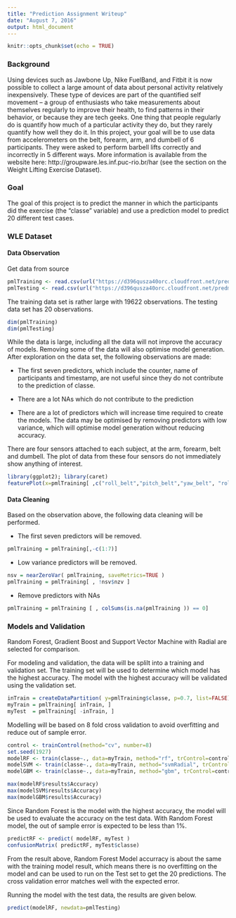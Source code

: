 ```yaml
---
title: "Prediction Assignment Writeup"
date: "August 7, 2016"
output: html_document
---
```


```r
knitr::opts_chunk$set(echo = TRUE)
```

### Background
Using devices such as Jawbone Up, Nike FuelBand, and Fitbit it is now possible to collect a large amount of data about personal activity relatively inexpensively. These type of devices are part of the quantified self movement – a group of enthusiasts who take measurements about themselves regularly to improve their health, to find patterns in their behavior, or because they are tech geeks. One thing that people regularly do is quantify how much of a particular activity they do, but they rarely quantify how well they do it. In this project, your goal will be to use data from accelerometers on the belt, forearm, arm, and dumbell of 6 participants. They were asked to perform barbell lifts correctly and incorrectly in 5 different ways. More information is available from the website here: http://groupware.les.inf.puc-rio.br/har (see the section on the Weight Lifting Exercise Dataset).


### Goal
The goal of this project is to predict the manner in which the participants did the exercise (the "classe" variable) and use a prediction model to predict 20 different test cases. 

### WLE Dataset

#### Data Observation
Get data from source
```r
pmlTraining <- read.csv(url("https://d396qusza40orc.cloudfront.net/predmachlearn/pml-training.csv"), na.strings=c("NA","","#DIV/0!"))
pmlTesting <- read.csv(url("https://d396qusza40orc.cloudfront.net/predmachlearn/pml-testing.csv"), na.strings=c("NA","","#DIV/0!")) 
```

The training data set is rather large with 19622 observations. The testing data set has 20 observations.
```r
dim(pmlTraining)
dim(pmlTesting)
```

While the data is large, including all the data will not improve the accuracy of  models. Removing some of the data will also optimise model generation. After exploration on the data set, the following observations are made:

* The first seven predictors, which include the counter, name of participants and timestamp, are not useful since they do not contribute to the prediction of classe.

* There are a lot NAs which do not contribute to the prediction

* There are a lot of predictors which will increase time required to create the models. The data may be optimised by removing predictors with low variance, which will optimise model generation without reducing accuracy.


There are four sensors attached to each subject, at the arm, forearm, belt and dumbell. The plot of data from these four sensors do not immediately show anything of interest.

```r
library(ggplot2); library(caret)
featurePlot(x=pmlTraining[ ,c("roll_belt","pitch_belt","yaw_belt", "roll_arm","pitch_arm", "yaw_arm", "roll_forearm", "pitch_forearm", "yaw_forearm", "roll_dumbbell", "pitch_dumbbell", "yaw_dumbbell") ], y = pmlTraining$classe, plot="pairs" )
```


#### Data Cleaning

Based on the observation above, the following data cleaning will be performed.

* The first seven predictors will be removed.
```r
pmlTraining = pmlTraining[,-c(1:7)]
```

* Low variance predictors will be removed.
```r
nsv = nearZeroVar( pmlTraining, saveMetrics=TRUE )
pmlTraining = pmlTraining[ , !nsv$nzv ]
```

* Remove predictors with NAs
```r
pmlTraining = pmlTraining [ , colSums(is.na(pmlTraining )) == 0]
```

### Models and Validation

Random Forest, Gradient Boost and Support Vector Machine with Radial are selected for comparison.

For modeling and validation, the data will be splilt into a training and validation set. The training set will be used to determine which model has the highest accuracy. The model with the highest accuracy will be validated using the validation set.

```r
inTrain = createDataPartition( y=pmlTraining$classe, p=0.7, list=FALSE)
myTrain = pmlTraining[ inTrain, ]
myTest  = pmlTraining[ -inTrain, ]

```

Modelling will be based on 8 fold cross validation to avoid overfitting and reduce out of sample error.

```r
control <- trainControl(method="cv", number=8)
set.seed(1927)
modelRF <- train(classe~., data=myTrain, method="rf", trControl=control)
modelSVM <- train(classe~., data=myTrain, method="svmRadial", trControl=control)
modelGBM <- train(classe~., data=myTrain, method="gbm", trControl=control, verbose=FALSE)
```

```r
max(modelRF$results$Accuracy)
max(modelSVM$results$Accuracy)
max(modelGBM$results$Accuracy)
```

Since Random Forest is the model with the highest accuracy, the model will be used to evaluate the accuracy on the test data.  With Random Forest model, the out of sample error is expected to be less than 1%.
```r
predictRF <- predict( modelRF, myTest )
confusionMatrix( predictRF, myTest$classe)
```

From the result above, Random Forest Model accurracy is about the same with the training model result, which means there is no overfitting on the model and can be used to run on the Test set to get the 20 predictions. The cross validation error matches well with the expected error.

Running the model with the test data, the results are given below.

```r
predict(modelRF, newdata=pmlTesting)
```
 